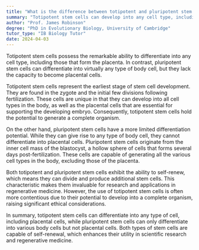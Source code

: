 ```yaml
---
title: "What is the difference between totipotent and pluripotent stem cells?"
summary: "Totipotent stem cells can develop into any cell type, including placental cells, whereas pluripotent stem cells can differentiate into any body cell type."
author: "Prof. James Robinson"
degree: "PhD in Evolutionary Biology, University of Cambridge"
tutor_type: "IB Biology Tutor"
date: 2024-04-03
---
```


Totipotent stem cells possess the remarkable ability to differentiate into any cell type, including those that form the placenta. In contrast, pluripotent stem cells can differentiate into virtually any type of body cell, but they lack the capacity to become placental cells.

Totipotent stem cells represent the earliest stage of stem cell development. They are found in the zygote and the initial few divisions following fertilization. These cells are unique in that they can develop into all cell types in the body, as well as the placental cells that are essential for supporting the developing embryo. Consequently, totipotent stem cells hold the potential to generate a complete organism.

On the other hand, pluripotent stem cells have a more limited differentiation potential. While they can give rise to any type of body cell, they cannot differentiate into placental cells. Pluripotent stem cells originate from the inner cell mass of the blastocyst, a hollow sphere of cells that forms several days post-fertilization. These cells are capable of generating all the various cell types in the body, excluding those of the placenta.

Both totipotent and pluripotent stem cells exhibit the ability to self-renew, which means they can divide and produce additional stem cells. This characteristic makes them invaluable for research and applications in regenerative medicine. However, the use of totipotent stem cells is often more contentious due to their potential to develop into a complete organism, raising significant ethical considerations.

In summary, totipotent stem cells can differentiate into any type of cell, including placental cells, while pluripotent stem cells can only differentiate into various body cells but not placental cells. Both types of stem cells are capable of self-renewal, which enhances their utility in scientific research and regenerative medicine.
    